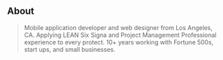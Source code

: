 ## About

> Mobile application developer and web designer from Los Angeles, CA. 
 Applying LEAN Six Signa and Project Management Professional experience to every protect. 10+ years working with Fortune 500s, start ups, and small businesses.

